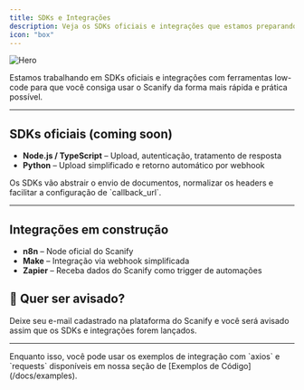```yaml
---
title: SDKs e Integrações
description: Veja os SDKs oficiais e integrações que estamos preparando para facilitar ainda mais o uso do Scanify
icon: "box"
---
```


<img
  className="block"
  src="/images/hero.svg"
  alt="Hero"
/>

Estamos trabalhando em SDKs oficiais e integrações com ferramentas low-code para que você consiga usar o Scanify da forma mais rápida e prática possível.

---

## SDKs oficiais (coming soon)

- **Node.js / TypeScript** – Upload, autenticação, tratamento de resposta
- **Python** – Upload simplificado e retorno automático por webhook

<Info>
  Os SDKs vão abstrair o envio de documentos, normalizar os headers e facilitar a configuração de `callback_url`.
</Info>

---

## Integrações em construção

- **n8n** – Node oficial do Scanify
- **Make** – Integração via webhook simplificada
- **Zapier** – Receba dados do Scanify como trigger de automações


## 📣 Quer ser avisado?

<Note>
  Deixe seu e-mail cadastrado na plataforma do Scanify e você será avisado assim que os SDKs e integrações forem lançados.
</Note>

---

<Info>
  Enquanto isso, você pode usar os exemplos de integração com `axios` e `requests` disponíveis em nossa seção de [Exemplos de Código](/docs/examples).
</Info>
